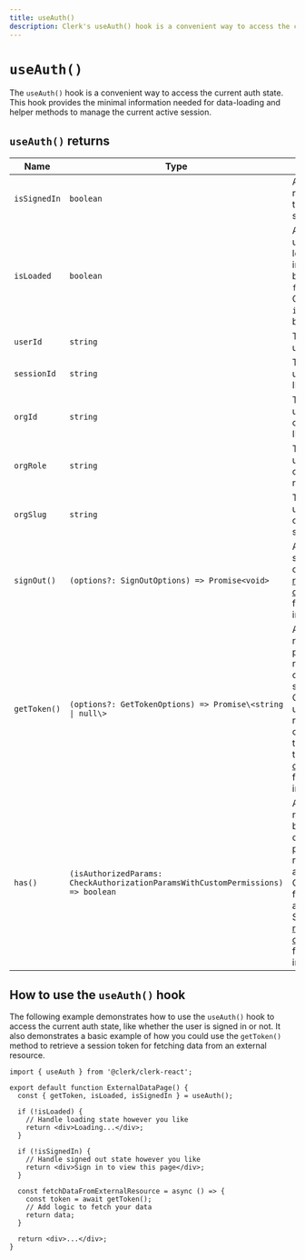 ```yaml
---
title: useAuth()
description: Clerk's useAuth() hook is a convenient way to access the current auth state.
---
```


# `useAuth()`

The `useAuth()` hook is a convenient way to access the current auth state. This hook provides the minimal information needed for data-loading and helper methods to manage the current active session.

## `useAuth()` returns

| Name | Type | Description |
| - | - | - |
| `isSignedIn` | `boolean` | A boolean that returns true if the user is signed in. |
| `isLoaded` | `boolean` | A boolean that until Clerk loads and initializes, will be set to `false`. Once Clerk loads, `isLoaded` will be set to `true`. |
| `userId` | `string` | The current user's ID. |
| `sessionId` | `string` | The current user's session ID. |
| `orgId` | `string` | The current user's active organization ID. |
| `orgRole` | `string` | The current user's active organization role. |
| `orgSlug` | `string` | The current user's organization slug. |
| `signOut()` | `(options?: SignOutOptions) => Promise<void>` | A function that signs the user out. See the [reference documentation](/docs/references/javascript/clerk/clerk#sign-out) for more information. |
| `getToken()` | `(options?: GetTokenOptions) => Promise\<string \| null\>` | A function that returns a promise that resolves to the current user's session token. Can also be used to retrieve a custom JWT template. See the [reference documentation](/docs/references/javascript/session#get-token) for more information. |
| `has()` | `(isAuthorizedParams: CheckAuthorizationParamsWithCustomPermissions) => boolean` | A function that returns a boolean based on the permission or role provided as parameter. Can be used for authorization. See the [reference documentation](/docs/references/nextjs/auth-object#has) for more information. |

## How to use the `useAuth()` hook

The following example demonstrates how to use the `useAuth()` hook to access the current auth state, like whether the user is signed in or not. It also demonstrates a basic example of how you could use the `getToken()` method to retrieve a session token for fetching data from an external resource.

```tsx {{ prettier: false, filename: 'external-data-page.tsx' }}
import { useAuth } from '@clerk/clerk-react';

export default function ExternalDataPage() {
  const { getToken, isLoaded, isSignedIn } = useAuth();

  if (!isLoaded) {
    // Handle loading state however you like
    return <div>Loading...</div>;
  }

  if (!isSignedIn) {
    // Handle signed out state however you like
    return <div>Sign in to view this page</div>;
  }

  const fetchDataFromExternalResource = async () => {
    const token = await getToken();
    // Add logic to fetch your data
    return data;
  }

  return <div>...</div>;
}
```
